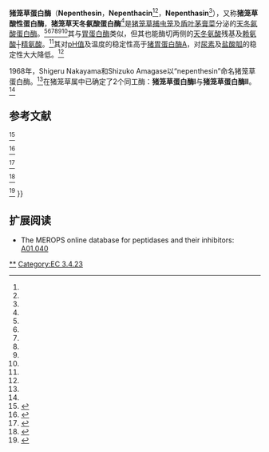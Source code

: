 {{enzyme
| Name = 猪笼草蛋白酶
| EC_number = 3.4.23.12
| CAS_number = 9073-80-7
| IUBMB_EC_number = 3/4/23/12
| GO_code = 
| image = 
| width = 
| caption = 
}}

'''猪笼草蛋白酶'''（'''Nepenthesin'''，'''Nepenthacin'''<ref name="Jentsch_1972"/><ref name="Jentsch_1989"/>，'''Nepenthasin'''<ref name=IntEnz/>），又称'''猪笼草酸性蛋白酶'''，'''猪笼草天冬氨酸蛋白酶'''<ref name=IntEnz />是[[猪笼草|猪笼草]][[捕虫笼|捕虫笼]]及[[盾叶茅膏菜|盾叶茅膏菜]]{{small|（''Drosera peltata''）}}分泌的[[天冬氨酸蛋白酶|天冬氨酸蛋白酶]]。<ref name="Amagase_1969"/><ref name="Amagase_1972a"/><ref name="Amagase_1972b"/><ref name="Tökés_1974"/><ref name="Athauda_1998"/><ref name="Takahashi_2007"/>其与[[胃蛋白酶|胃蛋白酶]]类似，但其也能酶切两侧的[[天冬氨酸|天冬氨酸]]残基及[[赖氨酸|赖氨酸]]┼[[精氨酸|精氨酸]]。<ref name=IntEnz />其对[[pH值|pH值]]及温度的稳定性高于[[猪胃蛋白酶A|猪胃蛋白酶A]]，对[[尿素|尿素]]及[[盐酸胍|盐酸胍]]的稳定性大大降低。<ref name=Kubota_2010/>

1968年，Shigeru Nakayama和Shizuko Amagase以“nepenthesin”命名猪笼草蛋白酶。<ref name = "Nakayama_1968"/>在猪笼草属中已确定了2个同工酶：'''猪笼草蛋白酶I'''与'''猪笼草蛋白酶II'''。<ref name="Athauda_2004"/>

== 参考文献 ==
{{Reflist|2|refs=
<ref name="Jentsch_1972">{{cite journal | author = Jentsch J | title = Enzymes from carnivorous plants (nepenthes). Isolation of the protease nepenthacin | journal = FEBS Lett. | volume = 21 | issue = 3 | pages = 273–276 | pmid = 11946525 | doi = 10.1016/0014-5793(72)80181-9 |date=April 1972}}</ref>

<ref name="Jentsch_1989">{{cite journal | author = Jentsch J, Meierkord S, Hammer M. | title = The enzymes from carnivorous plants (''Nepenthes''): Properties and characterization of the acid protease nepenthacin | journal=Planta Medica | year = 1989 | volume = 55 | pages = 227 | doi = 10.1055/s-2006-961979 }}</ref>

<ref name=IntEnz>[http://www.ebi.ac.uk/intenz/query?cmd=SearchEC&ec=3.4.23.12 EC 3.4.23.12 - Nepenthesin] {{Wayback|url=http://www.ebi.ac.uk/intenz/query?cmd=SearchEC&ec=3.4.23.12 |date=20180612163115 }}. Integrated Enzyme Database (IntEnz).</ref>

<ref name="Amagase_1969">{{cite journal | author = Amagase S, Nakayama S, Tsugita A | title = Acid protease in ''Nepenthes''. II. Study on the specificity of nepenthesin | journal = J. Biochem. | volume = 66 | issue = 4 | pages = 431–9 | pmid = 5354017 | url = http://jb.oxfordjournals.org/cgi/content/abstract/66/4/431 |date=October 1969}}</ref>

<ref name="Amagase_1972a">{{cite journal | author = Amagase S | title = Digestive enzymes in insectivorous plants. 3. Acid proteases in the genus ''Nepenthes'' and ''Drosera peltata'' | journal = J. Biochem. | volume = 72 | issue = 1 | pages = 73–81 | pmid = 5069751 | url = http://jb.oxfordjournals.org/cgi/content/abstract/72/1/73|date=July 1972}}</ref>

<ref name="Amagase_1972b">{{cite journal | author = Amagase S, Mori M, Nakayama S | title = Digestive enzymes in insectivorous plants. IV. Enzymatic digestion of insects by ''Nepenthes'' secretion and ''Drosera peltata'' extract: proteolytic and chitinolytic activities | journal = J. Biochem. | volume = 72 | issue = 3 | pages = 765–7 | pmid = 4634982 |date=September 1972}}</ref>

<ref name="Tökés_1974">{{ cite journal | author = Tökés ZA, Woon WC, Chambers SM|title=Digestive enzymes secreted by the carnivorous plant ''Nepenthes macferlanei'' L | journal = Planta | volume = 119 | issue = 1 | pages = 39–46 | doi=10.1007/BF00390820 |date=March 1974}}</ref>

<ref name="Athauda_1998">{{cite book | editor = James, Michael | title = Aspartic proteinases: retroviral and cellular enzymes | url = https://archive.org/details/asparticproteina0436unse | edition = | language = | publisher = Plenum | location = New York | year = 1998 |  author = Athauda SBP, Inoue H, Iwamatsu A, Takahashi K | chapter = Acid Proteinase from ''Nepenthes distillatoria'' (Badura) | pages = [https://archive.org/details/asparticproteina0436unse/page/453 453]–458 | quote = | isbn = 0-306-45809-8  }}</ref>

<ref name="Takahashi_2007">{{cite journal | author = Takahashi K, Tanji M, Shibata C | title = Variations in the content and isozymic composition of nepenthesin in the pitcher fluids among ''Nepenthes'' species | journal = Carnivorous Plant News Letter | year = 2007 | volume = 36 | issue = 3 | pages = 73–76 | url = http://www.carnivorousplants.org/cpn/articles/CPNv36n3p73_76.pdf | access-date = 2011-12-10 | archive-date = 2012-02-27 | archive-url = https://web.archive.org/web/20120227115003/http://www.carnivorousplants.org/cpn/articles/CPNv36n3p73_76.pdf | dead-url = no }}</ref>

<ref name="Athauda_2004">{{cite journal | author = Athauda SB, Matsumoto K, Rajapakshe S, Kuribayashi M, Kojima M, Kubomura-Yoshida N, Iwamatsu A, Shibata C, Inoue H, Takahashi K | title = Enzymic and structural characterization of nepenthesin, a unique member of a novel subfamily of aspartic proteinases | journal = Biochem. J. | volume = 381 | issue = Pt 1 | pages = 295–306 | pmid = 15035659 | pmc = 1133788 | doi = 10.1042/BJ20031575 |date=July 2004}}</ref>

<ref name = "Kubota_2010" >{{cite journal | author = Kubota K, Metoki Y, Athauda SBP, Shibata C, Takahashi K | title = Stability Profiles of Nepenthesin in Urea and Guanidine Hydrochloride: Comparison with Porcine Pepsin A | journal = Bioscience, Biotechnology, and Biochemistry | year = 2010 | volume = 74 | issue = 11 | pages = 2323–2326 | doi = 10.1271/bbb.100391 }}</ref>

<ref name="Nakayama_1968">{{cite journal | author = Nakayama S, Amagase S | title = Acid Protease in ''Nepenthes'': Partial Purification and Properties of the Enzyme | journal = Proceedings of the Japan Academy | year = 1968 | volume = 44 | issue = 5 | pages = 358–362 | url = http://www.journalarchive.jst.go.jp/jnlpdf.php?cdjournal=pjab1945&cdvol=44&noissue=5&startpage=358&lang=en&from=jnlabstract }}{{dead link|date=2018年1月 |bot=InternetArchiveBot |fix-attempted=yes }}</ref>
}}

== 扩展阅读 ==
{{refbegin}}
* The MEROPS online database for peptidases and their inhibitors: [http://merops.sanger.ac.uk/cgi-bin/merops.cgi?id=A01.040 A01.040]
{{refend}}

{{天冬氨酸蛋白酶类}}

[[Category:猪笼草属|**]]
[[Category:EC_3.4.23|Category:EC 3.4.23]]